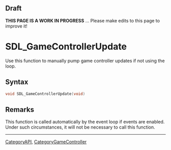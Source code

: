 == Draft ==

'''THIS PAGE IS A WORK IN PROGRESS''' ... Please make edits to this page to improve it!


<!-- #*^*^*^*^*See http://wiki.libsdl.org/moin.cgi/SGFunctions for details on editing this page*^*^*^*^* -->


= SDL_GameControllerUpdate =
Use this function to manually pump game controller updates if not using the loop.




== Syntax ==
<syntaxhighlight lang='c++'>
void SDL_GameControllerUpdate(void)
</syntaxhighlight>



== Remarks ==
This function is called automatically by the event loop if events are enabled.  Under such circumstances, it will not be necessary to call this function.


----
[[CategoryAPI]], [[CategoryGameController]]
